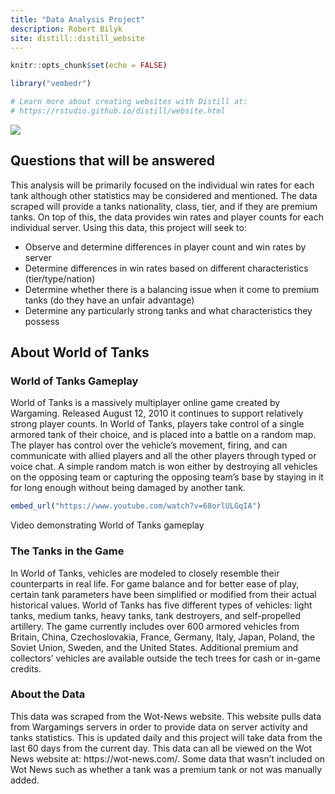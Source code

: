 ```yaml
---
title: "Data Analysis Project"
description: Robert Bilyk
site: distill::distill_website
---
```


```r
knitr::opts_chunk$set(echo = FALSE)

library("vembedr")

# Learn more about creating websites with Distill at:
# https://rstudio.github.io/distill/website.html

```

![](WoT-wallpaper-1.jpeg)

## Questions that will be answered

This analysis will be primarily focused on the individual win rates for each tank although other statistics may be considered and mentioned. The data scraped will provide a tanks nationality, class, tier, and if they are premium tanks. On top of this, the data provides win rates and player counts for each individual server. Using this data, this project will seek to:

* Observe and determine differences in player count and win rates by server
* Determine differences in win rates based on different characteristics (tier/type/nation)
* Determine whether there is a balancing issue when it come to premium tanks (do they have an unfair advantage)
* Determine any particularly strong tanks and what characteristics they possess

## About World of Tanks

### World of Tanks Gameplay

World of Tanks is a massively multiplayer online game created by Wargaming. Released August 12, 2010 it continues to support relatively strong player counts. In World of Tanks, players take control of a single armored tank of their choice, and is placed into a battle on a random map. The player has control over the vehicle's movement, firing, and can communicate with allied players and all the other players through typed or voice chat. A simple random match is won either by destroying all vehicles on the opposing team or capturing the opposing team's base by staying in it for long enough without being damaged by another tank. 

```r
embed_url("https://www.youtube.com/watch?v=68orlULGqIA")
```

Video demonstrating World of Tanks gameplay

### The Tanks in the Game

In World of Tanks, vehicles are modeled to closely resemble their counterparts in real life. For game balance and for better ease of play, certain tank parameters have been simplified or modified from their actual historical values. World of Tanks has five different types of vehicles: light tanks, medium tanks, heavy tanks, tank destroyers, and self-propelled artillery. The game currently includes over 600 armored vehicles from Britain, China, Czechoslovakia, France, Germany, Italy, Japan, Poland, the Soviet Union, Sweden, and the United States. Additional premium and collectors' vehicles are available outside the tech trees for cash or in-game credits.

### About the Data

This data was scraped from the Wot-News website. This website pulls data from Wargamings servers in order to provide data on server activity and tanks statistics. This is updated daily and this project will take data from the last 60 days from the current day. This data can all be viewed on the Wot News website at: https://wot-news.com/.
Some data that wasn't included on Wot News such as whether a tank was a premium tank or not was manually added.



